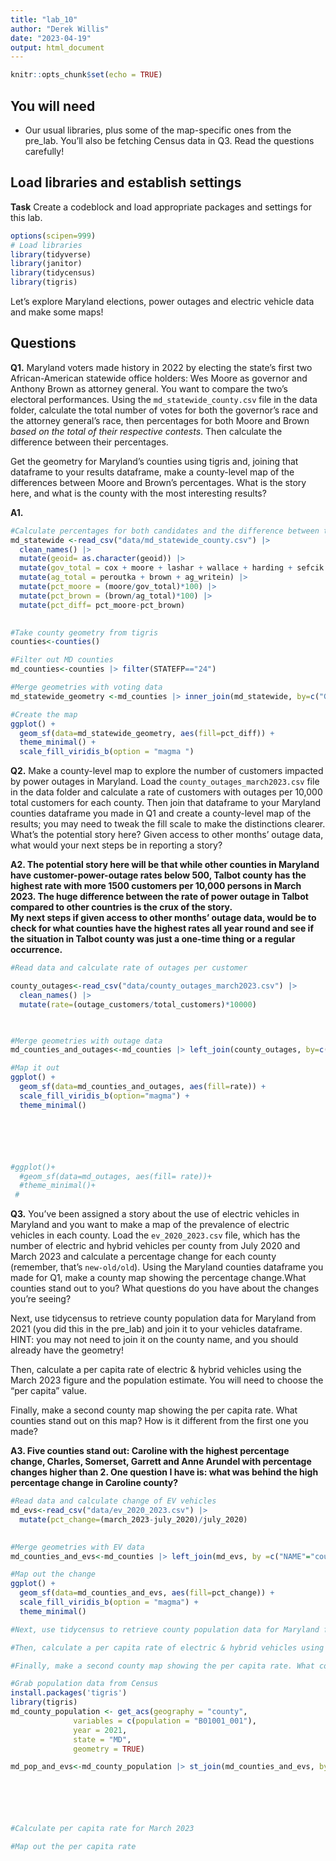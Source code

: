 ```yaml
---
title: "lab_10"
author: "Derek Willis"
date: "2023-04-19"
output: html_document
---
```


```r
knitr::opts_chunk$set(echo = TRUE)
```

## You will need

-   Our usual libraries, plus some of the map-specific ones from the pre_lab. You'll also be fetching Census data in Q3. Read the questions carefully!

## Load libraries and establish settings

**Task** Create a codeblock and load appropriate packages and settings for this lab.

```r
options(scipen=999)
# Load libraries
library(tidyverse)
library(janitor)
library(tidycensus)
library(tigris)
```

Let's explore Maryland elections, power outages and electric vehicle data and make some maps!

## Questions

**Q1.** Maryland voters made history in 2022 by electing the state's first two African-American statewide office holders: Wes Moore as governor and Anthony Brown as attorney general. You want to compare the two's electoral performances. Using the `md_statewide_county.csv` file in the data folder, calculate the total number of votes for both the governor's race and the attorney general's race, then percentages for both Moore and Brown *based on the total of their respective contests*. Then calculate the difference between their percentages.

Get the geometry for Maryland's counties using tigris and, joining that dataframe to your results dataframe, make a county-level map of the differences between Moore and Brown's percentages. What is the story here, and what is the county with the most interesting results?

**A1.**

```r
#Calculate percentages for both candidates and the difference between them per county
md_statewide <-read_csv("data/md_statewide_county.csv") |>
  clean_names() |>
  mutate(geoid= as.character(geoid)) |>
  mutate(gov_total = cox + moore + lashar + wallace + harding + sefcik + gov_writein) |>
  mutate(ag_total = peroutka + brown + ag_writein) |>
  mutate(pct_moore = (moore/gov_total)*100) |>
  mutate(pct_brown = (brown/ag_total)*100) |>
  mutate(pct_diff= pct_moore-pct_brown)
  

```

```r
#Take county geometry from tigris
counties<-counties()

#Filter out MD counties
md_counties<-counties |> filter(STATEFP=="24")

```

```r
#Merge geometries with voting data
md_statewide_geometry <-md_counties |> inner_join(md_statewide, by=c("GEOID"="geoid"))

```

```r
#Create the map
ggplot() +
  geom_sf(data=md_statewide_geometry, aes(fill=pct_diff)) +
  theme_minimal() +
  scale_fill_viridis_b(option = "magma ")

```

**Q2.** Make a county-level map to explore the number of customers impacted by power outages in Maryland. Load the `county_outages_march2023.csv` file in the data folder and calculate a rate of customers with outages per 10,000 total customers for each county. Then join that dataframe to your Maryland counties dataframe you made in Q1 and create a county-level map of the results; you may need to tweak the fill scale to make the distinctions clearer. What's the potential story here? Given access to other months' outage data, what would your next steps be in reporting a story?

**A2. The potential story here will be that while other counties in Maryland have customer-power-outage rates below 500, Talbot county has the highest rate with more 1500 customers per 10,000 persons in March 2023. The huge difference between the rate of power outage in Talbot compared to other countries is the crux of the story.\
My next steps if given access to other months' outage data, would be to check for what counties have the highest rates all year round and see if the situation in Talbot county was just a one-time thing or a regular occurrence.**

```r
#Read data and calculate rate of outages per customer

county_outages<-read_csv("data/county_outages_march2023.csv") |>
  clean_names() |>
  mutate(rate=(outage_customers/total_customers)*10000) 

  
```

```r
#Merge geometries with outage data
md_counties_and_outages<-md_counties |> left_join(county_outages, by=c("NAME"="county"))
```

```r
#Map it out
ggplot() +
  geom_sf(data=md_counties_and_outages, aes(fill=rate)) +
  scale_fill_viridis_b(option="magma") +
  theme_minimal()






#ggplot()+
  #geom_sf(data=md_outages, aes(fill= rate))+
  #theme_minimal()+
 # 

```

**Q3.** You've been assigned a story about the use of electric vehicles in Maryland and you want to make a map of the prevalence of electric vehicles in each county. Load the `ev_2020_2023.csv` file, which has the number of electric and hybrid vehicles per county from July 2020 and March 2023 and calculate a percentage change for each county (remember, that's `new-old/old`). Using the Maryland counties dataframe you made for Q1, make a county map showing the percentage change.What counties stand out to you? What questions do you have about the changes you're seeing?

Next, use tidycensus to retrieve county population data for Maryland from 2021 (you did this in the pre_lab) and join it to your vehicles dataframe. HINT: you may not need to join it on the county name, and you should already have the geometry!

Then, calculate a per capita rate of electric & hybrid vehicles using the March 2023 figure and the population estimate. You will need to choose the "per capita" value.

Finally, make a second county map showing the per capita rate. What counties stand out on this map? How is it different from the first one you made?

**A3. Five counties stand out: Caroline with the highest percentage change, Charles, Somerset, Garrett and Anne Arundel with percentage changes higher than 2. One question I have is: what was behind the high percentage change in Caroline county?**

```r
#Read data and calculate change of EV vehicles
md_evs<-read_csv("data/ev_2020_2023.csv") |>
  mutate(pct_change=(march_2023-july_2020)/july_2020)
  
```

```r
#Merge geometries with EV data
md_counties_and_evs<-md_counties |> left_join(md_evs, by =c("NAME"="county"))
```

```r
#Map out the change
ggplot() +
  geom_sf(data=md_counties_and_evs, aes(fill=pct_change)) +
  scale_fill_viridis_b(option = "magma") +
  theme_minimal()
```

```r
#Next, use tidycensus to retrieve county population data for Maryland from 2021 (you did this in the pre_lab) and join it to your vehicles dataframe. HINT: you may not need to join it on the county name, and you should already have the geometry!

#Then, calculate a per capita rate of electric & hybrid vehicles using the March 2023 figure and the population estimate. You will need to choose the "per capita" value.

#Finally, make a second county map showing the per capita rate. What counties stand out on this map? How is it different from the first one you made?

#Grab population data from Census
install.packages('tigris')
library(tigris)
md_county_population <- get_acs(geography = "county",
              variables = c(population = "B01001_001"),
              year = 2021,
              state = "MD",
              geometry = TRUE)

md_pop_and_evs<-md_county_population |> st_join(md_counties_and_evs, by=("GEOID"))







```

```r
#Calculate per capita rate for March 2023

```

```r
#Map out the per capita rate

```
